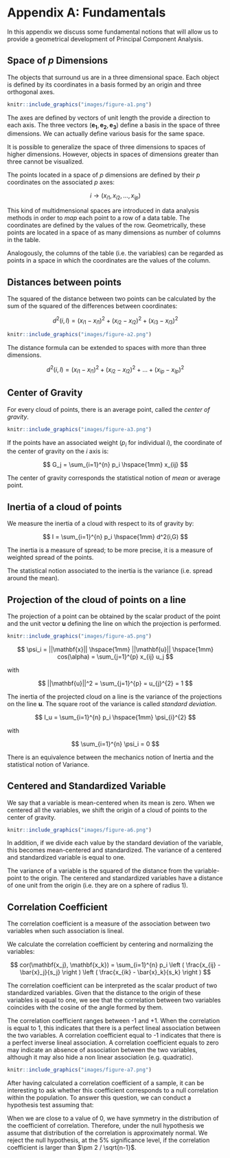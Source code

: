 # Appendix A: Fundamentals {#appendixa}

In this appendix we discuss some fundamental notions that will allow us to provide a geometrical development of Principal Component Analysis.


## Space of $p$ Dimensions

The objects that surround us are in a three dimensional space. Each object is defined by its coordinates in a basis formed by an origin and three orthogonal axes.

```r
knitr::include_graphics("images/figure-a1.png")
```

The axes are defined by vectors of unit length the provide a direction to each axis. The three vectors $(\mathbf{e_1}, \mathbf{e_2}, \mathbf{e_3})$ define a basis in the space of three dimensions. We can actually define various basis for the same space.

It is possible to generalize the space of three dimensions to spaces of higher dimensions. However, objects in spaces of dimensions greater than three cannot be visualized.

The points located in a space of $p$ dimensions are defined by their $p$ coordinates on the associated $p$ axes:

$$
i \longrightarrow (x_{i1}, x_{i2}, \dots, x_{ip})
$$

This kind of multidmensional spaces are introduced in data analysis methods in order to _map_ each point to a row of a data table. The coordinates are defined by the values of the row. Geometrically, these points are located in a space of as many dimensions as number of columns in the table.

Analogously, the columns of the table (i.e. the variables) can be regarded as points in a space in which the coordinates are the values of the column.


## Distances between points

The squared of the distance between two points can be calculated by the sum of the squared of the differences between coordinates:

$$
d^2(i,l) = (x_{i1} - x_{l1})^2 + (x_{i2} - x_{l2})^2 + (x_{i3} - x_{l3})^2
$$

```r
knitr::include_graphics("images/figure-a2.png")
```

The distance formula can be extended to spaces with more than three dimensions.

$$
d^2(i,l) = (x_{i1} - x_{l1})^2 + (x_{i2} - x_{l2})^2 + \dots + (x_{ip} - x_{lp})^2
$$


## Center of Gravity

For every cloud of points, there is an average point, called the _center of gravity_.

```r
knitr::include_graphics("images/figure-a3.png")
```

If the points have an associated weight ($p_i$ for individual $i$), the coordinate of the center of gravity on the $i$ axis is:

$$
G_j = \sum_{i=1}^{n} p_i \hspace{1mm} x_{ij}
$$

The center of gravity corresponds the statistical notion of _mean_ or average point.


## Inertia of a cloud of points

We measure the inertia of a cloud with respect to its of gravity by:

$$
I = \sum_{i=1}^{n} p_i \hspace{1mm} d^2(i,G)
$$

The inertia is a measure of spread; to be more precise, it is a measure of weighted spread of the points.

The statistical notion associated to the inertia is the variance (i.e. spread around the mean).


## Projection of the cloud of points on a line

The projection of a point can be obtained by the scalar product of the point and the unit vector $\mathbf{u}$ defining the line on which the projection is performed.

```r
knitr::include_graphics("images/figure-a5.png")
```


$$
\psi_i = ||\mathbf{x}|| \hspace{1mm} ||\mathbf{u}|| \hspace{1mm} cos(\alpha) = \sum_{j=1}^{p} x_{ij} u_j
$$

with

$$
||\mathbf{u}||^2 = \sum_{j=1}^{p} = u_{j}^{2} = 1
$$

The inertia of the projected cloud on a line is the variance of the projections on the line $\mathbf{u}$. The square root of the variance is called _standard deviation_.

$$
I_u = \sum_{i=1}^{n} p_i \hspace{1mm} \psi_{i}^{2}
$$

with 

$$
\sum_{i=1}^{n} \psi_i = 0
$$

There is an equivalence between the mechanics notion of Inertia and the statistical notion of Variance.


## Centered and Standardized Variable

We say that a variable is mean-centered when its mean is zero. When we centered all the variables, we shift the origin of a cloud of points to the center of gravity.

```r
knitr::include_graphics("images/figure-a6.png")
```

In addition, if we divide each value by the standard deviation of the variable, this becomes mean-centered and standardized. The variance of a centered and standardized variable is equal to one.

\begin{align*}
z_{ij} &= \frac{x_{ij} - \bar{x}_j}{s_j} \\
& \\
var(\mathbf{z_j}) &= \sum_{i=1}^{n} p_i (z_{ij} - \bar{z}_j)^2 = \frac{\sum_{i=1}^{n} p_i (x_{ij} - \bar{x}_j)^2}{s_{j}^{2}} = 1
\end{align*}

The variance of a variable is the squared of the distance from the variable-point to the origin. The centered and standardized variables have a distance of one unit from the origin (i.e. they are on a sphere of radius 1).


## Correlation Coefficient

The correlation coefficient is a measure of the association between two variables when such association is lineal.

We calculate the correlation coefficient by centering and normalizing the variables:

$$
cor(\mathbf{x_j}, \mathbf{x_k}) = \sum_{i=1}^{n} p_i \left ( \frac{x_{ij} - \bar{x}_j}{s_j} \right ) \left ( \frac{x_{ik} - \bar{x}_k}{s_k} \right )
$$

The correlation coefficient can be interpreted as the scalar product of two standardized variables. Given that the distance to the origin of these variables is equal to one, we see that the correlation between two variables coincides with the cosine of the angle formed by them.

The correlation coefficient ranges between -1 and +1. When the correlation is equal to 1, this indicates that there is a perfect lineal association between the two variables. A correlation coefficient equal to -1 indicates that there is a perfect inverse lineal association. A correlation coefficient equals to zero may indicate an absence of association between the two variables, although it may also hide a non linear association (e.g. quadratic).

```r
knitr::include_graphics("images/figure-a7.png")
```

After having calculated a correlation coefficient of a sample, it can be interesting to ask whether this coefficient corresponds to a null correlation within the population. To answer this question, we can conduct a hypothesis test assuming that:

\begin{align*}
E_{H_0} (r) &= 0 \\
& \\
var_{H_0} (r) &= \frac{1}{n-1}
\end{align*}

When we are close to a value of 0, we have symmetry in the distribution of the coefficient of correlation. Therefore, under the null hypothesis we assume that distribution of the correlation is approximately normal. We reject the null hypothesis, at the 5% significance level, if the correlation coefficient is larger than $\pm 2 / \sqrt{n-1}$.
